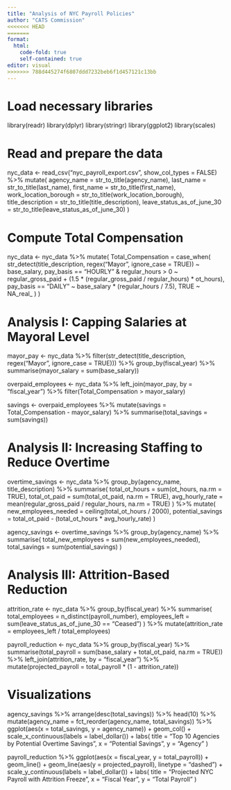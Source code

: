 ```yaml
---
title: "Analysis of NYC Payroll Policies"
author: "CATS Commission"
<<<<<<< HEAD
=======
format: 
  html:
    code-fold: true
    self-contained: true
editor: visual
>>>>>>> 788d445274f6807ddd7232beb6f1d457121c13bb
---
```


# Load necessary libraries
library(readr)
library(dplyr)
library(stringr)
library(ggplot2)
library(scales)

# Read and prepare the data
nyc_data <- read_csv("nyc_payroll_export.csv", show_col_types = FALSE) %>%
  mutate(
    agency_name = str_to_title(agency_name),
    last_name = str_to_title(last_name),
    first_name = str_to_title(first_name),
    work_location_borough = str_to_title(work_location_borough),
    title_description = str_to_title(title_description),
    leave_status_as_of_june_30 = str_to_title(leave_status_as_of_june_30)
  )

# Compute Total Compensation 
nyc_data <- nyc_data %>%
  mutate(
    Total_Compensation = case_when(
      str_detect(title_description, regex("Mayor", ignore_case = TRUE)) ~ base_salary,
      pay_basis == "HOURLY" & regular_hours > 0 ~ regular_gross_paid + 
        (1.5 * (regular_gross_paid / regular_hours) * ot_hours),
      pay_basis == "DAILY" ~ base_salary * (regular_hours / 7.5),
      TRUE ~ NA_real_
    )
  )

# Analysis I: Capping Salaries at Mayoral Level
mayor_pay <- nyc_data %>%
  filter(str_detect(title_description, regex("Mayor", ignore_case = TRUE))) %>%
  group_by(fiscal_year) %>%
  summarise(mayor_salary = sum(base_salary))

overpaid_employees <- nyc_data %>%
  left_join(mayor_pay, by = "fiscal_year") %>%
  filter(Total_Compensation > mayor_salary)

savings <- overpaid_employees %>%
  mutate(savings = Total_Compensation - mayor_salary) %>%
  summarise(total_savings = sum(savings))

# Analysis II: Increasing Staffing to Reduce Overtime 
overtime_savings <- nyc_data %>%
  group_by(agency_name, title_description) %>%
  summarise(
    total_ot_hours = sum(ot_hours, na.rm = TRUE),
    total_ot_paid = sum(total_ot_paid, na.rm = TRUE),
    avg_hourly_rate = mean(regular_gross_paid / regular_hours, na.rm = TRUE)
  ) %>%
  mutate(
    new_employees_needed = ceiling(total_ot_hours / 2000),
    potential_savings = total_ot_paid - (total_ot_hours * avg_hourly_rate)
  )

agency_savings <- overtime_savings %>%
  group_by(agency_name) %>%
  summarise(
    total_new_employees = sum(new_employees_needed), 
    total_savings = sum(potential_savings)
  )

# Analysis III: Attrition-Based Reduction
attrition_rate <- nyc_data %>%
  group_by(fiscal_year) %>%
  summarise(
    total_employees = n_distinct(payroll_number),
    employees_left = sum(leave_status_as_of_june_30 == "Ceased")
  ) %>%
  mutate(attrition_rate = employees_left / total_employees)

payroll_reduction <- nyc_data %>%
  group_by(fiscal_year) %>%
  summarise(total_payroll = sum(base_salary + total_ot_paid, na.rm = TRUE)) %>%
  left_join(attrition_rate, by = "fiscal_year") %>%
  mutate(projected_payroll = total_payroll * (1 - attrition_rate))

# Visualizations
agency_savings %>%
  arrange(desc(total_savings)) %>%
  head(10) %>%
  mutate(agency_name = fct_reorder(agency_name, total_savings)) %>%
  ggplot(aes(x = total_savings, y = agency_name)) +
  geom_col() +
  scale_x_continuous(labels = label_dollar()) +
  labs(
    title = "Top 10 Agencies by Potential Overtime Savings",
    x = "Potential Savings", 
    y = "Agency"
  )

payroll_reduction %>%
  ggplot(aes(x = fiscal_year, y = total_payroll)) +
  geom_line() +
  geom_line(aes(y = projected_payroll), linetype = "dashed") +
  scale_y_continuous(labels = label_dollar()) +
  labs(
    title = "Projected NYC Payroll with Attrition Freeze",
    x = "Fiscal Year",
    y = "Total Payroll"
  )